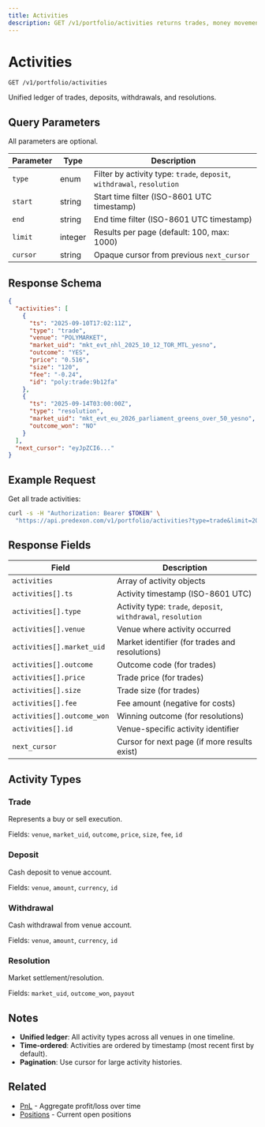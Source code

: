 ```yaml
---
title: Activities
description: GET /v1/portfolio/activities returns trades, money movements, and resolutions with cursor paging.
---
```


# Activities

```
GET /v1/portfolio/activities
```

Unified ledger of trades, deposits, withdrawals, and resolutions.

## Query Parameters

All parameters are optional.

| Parameter | Type | Description |
|-----------|------|-------------|
| `type` | enum | Filter by activity type: `trade`, `deposit`, `withdrawal`, `resolution` |
| `start` | string | Start time filter (ISO-8601 UTC timestamp) |
| `end` | string | End time filter (ISO-8601 UTC timestamp) |
| `limit` | integer | Results per page (default: 100, max: 1000) |
| `cursor` | string | Opaque cursor from previous `next_cursor` |

## Response Schema

```json
{
  "activities": [
    {
      "ts": "2025-09-10T17:02:11Z",
      "type": "trade",
      "venue": "POLYMARKET",
      "market_uid": "mkt_evt_nhl_2025_10_12_TOR_MTL_yesno",
      "outcome": "YES",
      "price": "0.516",
      "size": "120",
      "fee": "-0.24",
      "id": "poly:trade:9b12fa"
    },
    {
      "ts": "2025-09-14T03:00:00Z",
      "type": "resolution",
      "market_uid": "mkt_evt_eu_2026_parliament_greens_over_50_yesno",
      "outcome_won": "NO"
    }
  ],
  "next_cursor": "eyJpZCI6..."
}
```

## Example Request

Get all trade activities:

```bash
curl -s -H "Authorization: Bearer $TOKEN" \
  "https://api.predexon.com/v1/portfolio/activities?type=trade&limit=200"
```

## Response Fields

| Field | Description |
|-------|-------------|
| `activities` | Array of activity objects |
| `activities[].ts` | Activity timestamp (ISO-8601 UTC) |
| `activities[].type` | Activity type: `trade`, `deposit`, `withdrawal`, `resolution` |
| `activities[].venue` | Venue where activity occurred |
| `activities[].market_uid` | Market identifier (for trades and resolutions) |
| `activities[].outcome` | Outcome code (for trades) |
| `activities[].price` | Trade price (for trades) |
| `activities[].size` | Trade size (for trades) |
| `activities[].fee` | Fee amount (negative for costs) |
| `activities[].outcome_won` | Winning outcome (for resolutions) |
| `activities[].id` | Venue-specific activity identifier |
| `next_cursor` | Cursor for next page (if more results exist) |

## Activity Types

### Trade
Represents a buy or sell execution.

Fields: `venue`, `market_uid`, `outcome`, `price`, `size`, `fee`, `id`

### Deposit
Cash deposit to venue account.

Fields: `venue`, `amount`, `currency`, `id`

### Withdrawal
Cash withdrawal from venue account.

Fields: `venue`, `amount`, `currency`, `id`

### Resolution
Market settlement/resolution.

Fields: `market_uid`, `outcome_won`, `payout`

## Notes

- **Unified ledger**: All activity types across all venues in one timeline.
- **Time-ordered**: Activities are ordered by timestamp (most recent first by default).
- **Pagination**: Use cursor for large activity histories.

## Related

- [PnL](/pages/portfolio/pnl) - Aggregate profit/loss over time
- [Positions](/pages/portfolio/positions) - Current open positions
